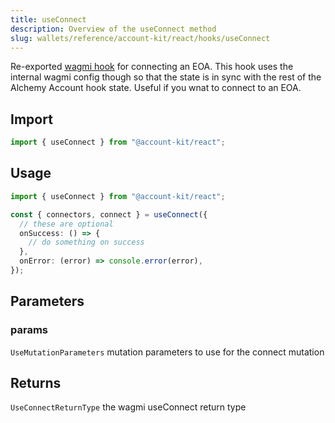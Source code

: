 ```yaml
---
title: useConnect
description: Overview of the useConnect method
slug: wallets/reference/account-kit/react/hooks/useConnect
---
```


Re-exported [wagmi hook](https://wagmi.sh/react/api/hooks/useConnect) for connecting an EOA. This hook
uses the internal wagmi config though so that the state
is in sync with the rest of the Alchemy Account hook state.
Useful if you wnat to connect to an EOA.

## Import

```ts
import { useConnect } from "@account-kit/react";
```

## Usage

```ts twoslash
import { useConnect } from "@account-kit/react";

const { connectors, connect } = useConnect({
  // these are optional
  onSuccess: () => {
    // do something on success
  },
  onError: (error) => console.error(error),
});
```

## Parameters

### params

`UseMutationParameters`
mutation parameters to use for the connect mutation

## Returns

`UseConnectReturnType`
the wagmi useConnect return type
